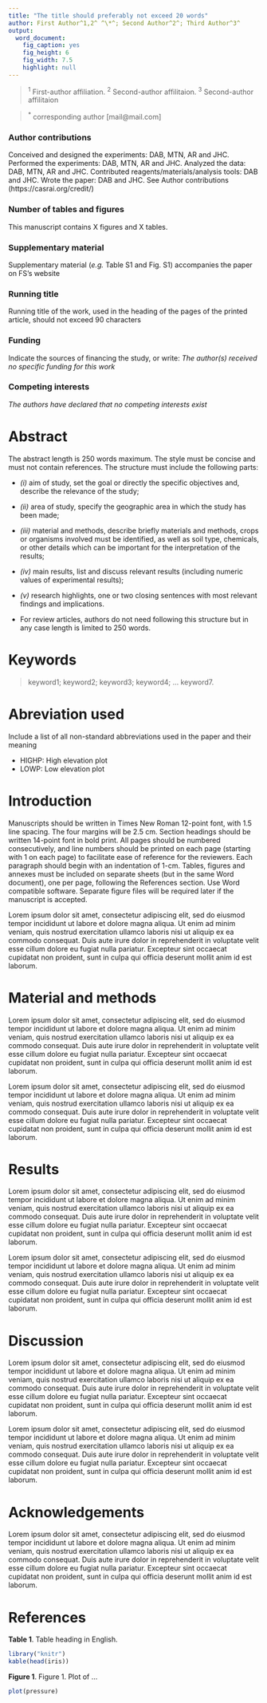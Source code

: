 ```yaml
---
title: "The title should preferably not exceed 20 words" 
author: First Author^1,2^ ^\*^; Second Author^2^; Third Author^3^
output:
  word_document:
    fig_caption: yes
    fig_height: 6
    fig_width: 7.5
    highlight: null
---
```


> ^1^ First-author affiliation. ^2^ Second-author affilitaion. ^3^ Second-author affilitaion 

> ^\*^ corresponding author [mail@mail.com]

### Author contributions 
Conceived and designed the experiments: DAB, MTN, AR and JHC. Performed the experiments: DAB, MTN, AR and JHC. Analyzed the data: DAB, MTN, AR and JHC. Contributed reagents/materials/analysis tools: DAB and JHC. Wrote the paper: DAB and JHC. See Author contributions (https://casrai.org/credit/)

### Number of tables and figures 
This manuscript contains X figures and X tables. 

### Supplementary material 
Supplementary material (*e.g.* Table S1 and Fig. S1) accompanies the paper on FS's website 

### Running title 
Running title of the work, used in the heading of the pages of the printed article, should not exceed 90 characters

### Funding  
Indicate the sources of financing the study, or write: *The author(s) received no specific funding for this work*

### Competing interests
*The authors have declared that no competing interests exist* 

\newpage 


# Abstract 

The abstract length is 250 words maximum. The style must be concise and must not contain references. The structure must include the following parts:

- *(i)* aim of study, set the goal or directly the specific objectives and, describe the relevance of the study;

- *(ii)* area of study, specify the geographic area in which the study has been made;

- *(iii)*	material and methods, describe briefly materials and methods, crops or organisms involved must be identified, as well as soil type, chemicals, or other details which can be important for the interpretation of the results;

- *(iv)*	main results, list and discuss relevant results (including numeric values of experimental results);

- *(v)*	research highlights, one or two closing sentences with most relevant findings and implications.

* For review articles, authors do not need following this structure but in any case length is limited to 250 words.

# Keywords

> keyword1; keyword2; keyword3; keyword4; ... keyword7. 

# Abreviation used 
Include a list of all non-standard abbreviations used in the paper and their meaning

- HIGHP: High elevation plot
- LOWP: Low elevation plot  

\newpage 
# Introduction
Manuscripts should be written in Times New Roman 12-point font, with 1.5 line spacing. The four margins will be 2.5 cm. Section headings should be written 14-point font in bold print. All pages should be numbered consecutively, and line numbers should be printed on each page (starting with 1 on each page) to facilitate ease of reference for the reviewers. Each paragraph should begin with an indentation of 1-cm. Tables, figures and annexes must be included on separate sheets (but in the same Word document), one per page, following the References section. Use Word compatible software. Separate figure files will be required later if the manuscript is accepted. 

Lorem ipsum dolor sit amet, consectetur adipiscing elit, sed do eiusmod tempor incididunt ut labore et dolore magna aliqua. Ut enim ad minim veniam, quis nostrud exercitation ullamco laboris nisi ut aliquip ex ea commodo consequat. Duis aute irure dolor in reprehenderit in voluptate velit esse cillum dolore eu fugiat nulla pariatur. Excepteur sint occaecat cupidatat non proident, sunt in culpa qui officia deserunt mollit anim id est laborum.

# Material and methods

Lorem ipsum dolor sit amet, consectetur adipiscing elit, sed do eiusmod tempor incididunt ut labore et dolore magna aliqua. Ut enim ad minim veniam, quis nostrud exercitation ullamco laboris nisi ut aliquip ex ea commodo consequat. Duis aute irure dolor in reprehenderit in voluptate velit esse cillum dolore eu fugiat nulla pariatur. Excepteur sint occaecat cupidatat non proident, sunt in culpa qui officia deserunt mollit anim id est laborum.

Lorem ipsum dolor sit amet, consectetur adipiscing elit, sed do eiusmod tempor incididunt ut labore et dolore magna aliqua. Ut enim ad minim veniam, quis nostrud exercitation ullamco laboris nisi ut aliquip ex ea commodo consequat. Duis aute irure dolor in reprehenderit in voluptate velit esse cillum dolore eu fugiat nulla pariatur. Excepteur sint occaecat cupidatat non proident, sunt in culpa qui officia deserunt mollit anim id est laborum.

# Results
Lorem ipsum dolor sit amet, consectetur adipiscing elit, sed do eiusmod tempor incididunt ut labore et dolore magna aliqua. Ut enim ad minim veniam, quis nostrud exercitation ullamco laboris nisi ut aliquip ex ea commodo consequat. Duis aute irure dolor in reprehenderit in voluptate velit esse cillum dolore eu fugiat nulla pariatur. Excepteur sint occaecat cupidatat non proident, sunt in culpa qui officia deserunt mollit anim id est laborum.

Lorem ipsum dolor sit amet, consectetur adipiscing elit, sed do eiusmod tempor incididunt ut labore et dolore magna aliqua. Ut enim ad minim veniam, quis nostrud exercitation ullamco laboris nisi ut aliquip ex ea commodo consequat. Duis aute irure dolor in reprehenderit in voluptate velit esse cillum dolore eu fugiat nulla pariatur. Excepteur sint occaecat cupidatat non proident, sunt in culpa qui officia deserunt mollit anim id est laborum.

# Discussion
Lorem ipsum dolor sit amet, consectetur adipiscing elit, sed do eiusmod tempor incididunt ut labore et dolore magna aliqua. Ut enim ad minim veniam, quis nostrud exercitation ullamco laboris nisi ut aliquip ex ea commodo consequat. Duis aute irure dolor in reprehenderit in voluptate velit esse cillum dolore eu fugiat nulla pariatur. Excepteur sint occaecat cupidatat non proident, sunt in culpa qui officia deserunt mollit anim id est laborum.

Lorem ipsum dolor sit amet, consectetur adipiscing elit, sed do eiusmod tempor incididunt ut labore et dolore magna aliqua. Ut enim ad minim veniam, quis nostrud exercitation ullamco laboris nisi ut aliquip ex ea commodo consequat. Duis aute irure dolor in reprehenderit in voluptate velit esse cillum dolore eu fugiat nulla pariatur. Excepteur sint occaecat cupidatat non proident, sunt in culpa qui officia deserunt mollit anim id est laborum.

# Acknowledgements

Lorem ipsum dolor sit amet, consectetur adipiscing elit, sed do eiusmod tempor incididunt ut labore et dolore magna aliqua. Ut enim ad minim veniam, quis nostrud exercitation ullamco laboris nisi ut aliquip ex ea commodo consequat. Duis aute irure dolor in reprehenderit in voluptate velit esse cillum dolore eu fugiat nulla pariatur. Excepteur sint occaecat cupidatat non proident, sunt in culpa qui officia deserunt mollit anim id est laborum.

# References

\newpage 


**Table 1**. Table heading in English. 

```r
library("knitr")
kable(head(iris))
```

\newpage 


**Figure 1**. Figure 1. Plot of ...  

```r
plot(pressure)
```











